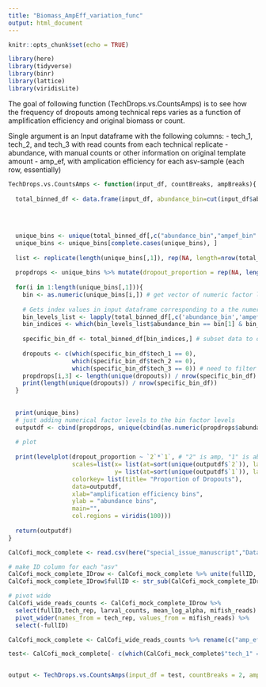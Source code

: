```yaml
---
title: "Biomass_AmpEff_variation_func"
output: html_document
---
```


```r
knitr::opts_chunk$set(echo = TRUE)
```

```r
library(here)
library(tidyverse)
library(binr)
library(lattice)
library(viridisLite)
```

The goal of following function (TechDrops.vs.CountsAmps) is to see how the frequency of dropouts among technical reps varies as a function of amplification efficiency and original biomass or count. 

Single argument is an Input dataframe with the following columns: 
- tech_1, tech_2, and tech_3 with read counts from each technical replicate
- abundance, with manual counts or other information on original template amount 
- amp_ef, with amplication efficiency for each asv-sample (each row, essentially)

```r
TechDrops.vs.CountsAmps <- function(input_df, countBreaks, ampBreaks){
  
  total_binned_df <- data.frame(input_df, abundance_bin=cut(input_df$abundance, na.rm =T, breaks = countBreaks),  ampef_bin = cut(input_df$amp_ef, na.rm= T, breaks = ampBreaks))  # sort abundance and amp efficiency into quantiles with all input data
  
  
  
  
  unique_bins <- unique(total_binned_df[,c("abundance_bin","ampef_bin" )]) # all unique amp bin and abundance bin combinations
  unique_bins <- unique_bins[complete.cases(unique_bins), ]
  
  list <- replicate(length(unique_bins[,1]), rep(NA, length=nrow(total_binned_df)), simplify = FALSE) # list of empty vectors (length of input dataframe), one vector for all the row indices corresponding to an unique amp&abundance bin combination
  
  propdrops <- unique_bins %>% mutate(dropout_proportion = rep(NA, length(unique_bins[,1]))) # where proportion of dropouts will go for each unique amp&abundance bin combination
  
  for(i in 1:length(unique_bins[,1])){
    bin <- as.numeric(unique_bins[i,]) # get vector of numeric factor levels of that abundance/amp bin (so c([1,3], [0.1,0.3]) would be c(1,1))
    
    # Gets index values in input dataframe corresponding to a the numeric factor levels for given abundance/amp bin 
    bin_levels_list <- lapply(total_binned_df[,c('abundance_bin','ampef_bin')], as.numeric)
    bin_indices <- which(bin_levels_list$abundance_bin == bin[1] & bin_levels_list$ampef_bin == bin[2])
    
    specific_bin_df <- total_binned_df[bin_indices,] # subset data to only include given abundance/amp bin, get prop of dropouts
    
    dropouts <- c(which(specific_bin_df$tech_1 == 0),
                  which(specific_bin_df$tech_2 == 0),
                  which(specific_bin_df$tech_3 == 0)) # need to filter out tech reps with all zeros
    propdrops[i,3] <- length(unique(dropouts)) / nrow(specific_bin_df)
    print(length(unique(dropouts)) / nrow(specific_bin_df))
  }
  
  
  print(unique_bins)
  # just adding numerical factor levels to the bin factor levels
  outputdf <- cbind(propdrops, unique(cbind(as.numeric(propdrops$abundance_bin), as.numeric(propdrops$ampef_bin))))
  
  # plot 
  
  print(levelplot(dropout_proportion ~ `2`*`1`, # "2" is amp, "1" is abundance
                  scales=list(x= list(at=sort(unique(outputdf$`2`)), labels = c("Low")),
                              y= list(at=sort(unique(outputdf$`1`)), labels = c("Low"))),
                  colorkey= list(title= "Proportion of Dropouts"),
                  data=outputdf,
                  xlab="amplification efficiency bins",
                  ylab = "abundance bins",
                  main="",
                  col.regions = viridis(100))) 
  
  return(outputdf)
}

```

```r
CalCofi_mock_complete <- read.csv(here("special_issue_manuscript","Data", "complete_cal_props_long.csv"))

# make ID column for each "asv"
CalCofi_mock_complete_IDrow <- CalCofi_mock_complete %>% unite(fullID, c(bio_rep,ID_mifish, ID_microscopy, ext_rep), sep=".") 
CalCofi_mock_complete_IDrow$fullID <- str_sub(CalCofi_mock_complete_IDrow$fullID, 2, -3)

# pivot wide
CalCofi_wide_reads_counts <- CalCofi_mock_complete_IDrow %>%
  select(fullID,tech_rep, larval_counts, mean_log_alpha, mifish_reads) %>% 
  pivot_wider(names_from = tech_rep, values_from = mifish_reads) %>% 
  select(-fullID)

CalCofi_mock_complete <- CalCofi_wide_reads_counts %>% rename(c("amp_ef" = mean_log_alpha ,"abundance" = larval_counts, "tech_1" = "1", "tech_2" = "2", "tech_3" = "3"))

test<- CalCofi_mock_complete[- c(which(CalCofi_mock_complete$"tech_1" == 0 & CalCofi_mock_complete$"tech_2" == 0, CalCofi_mock_complete$"tech_3" == 0)),] 


output <- TechDrops.vs.CountsAmps(input_df = test, countBreaks = 2, ampBreaks = 2)
```

